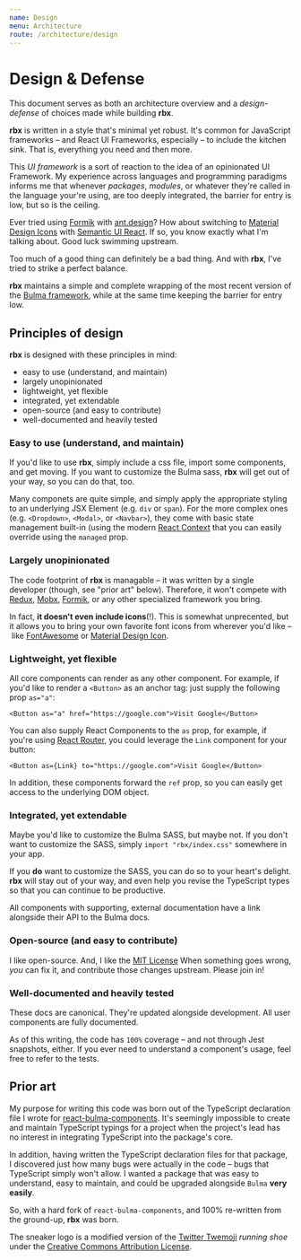 ```yaml
---
name: Design
menu: Architecture
route: /architecture/design
---
```


# Design & Defense

This document serves as both an architecture overview and a _design-defense_ of choices made while building **rbx**.

**rbx** is written in a style that's minimal yet robust.
It's common for JavaScript frameworks – and React UI Frameworks, especially – to include the kitchen sink.
That is, everything you need and then more.

This _UI framework_ is a sort of reaction to the idea of an opinionated UI Framework.
My experience across languages and programming paradigms informs me that whenever _packages_, _modules_, or whatever they're called in the language your're using, are too deeply integrated, the barrier for entry is low, but so is the ceiling.

Ever tried using [Formik](https://github.com/jaredpalmer/formik) with [ant.design](https://ant.design/)?
How about switching to [Material Design Icons](https://materialdesignicons.com) with [Semantic UI React](https://react.semantic-ui.com/).
If so, you know exactly what I'm talking about.
Good luck swimming upstream.

Too much of a good thing can definitely be a bad thing.
And with **rbx**, I've tried to strike a perfect balance.

**rbx** maintains a simple and complete wrapping of the most recent version of the [Bulma framework](https://bulma.io), while at the same time keeping the barrier for entry low.

## Principles of design

**rbx** is designed with these principles in mind:

- easy to use (understand, and maintain)
- largely unopinionated
- lightweight, yet flexible
- integrated, yet extendable
- open-source (and easy to contribute)
- well-documented and heavily tested

### Easy to use (understand, and maintain)

If you'd like to use **rbx**, simply include a css file, import some components, and get moving. If you want to customize the Bulma sass, **rbx** will get out of your way, so you can do that, too.

Many componets are quite simple, and simply apply the appropriate styling to an underlying JSX Element (e.g. `div` or `span`).
For the more complex ones (e.g. `<Dropdown>`, `<Modal>`, or `<Navbar>`), they come with basic state management built-in (using the modern [React Context](https://reactjs.org/docs/context.html) that you can easily override using the `managed` prop.

### Largely unopinionated

The code footprint of **rbx** is managable – it was written by a single developer (though, see "prior art" below).
Therefore, it won't compete with [Redux](https://redux.js.org/), [Mobx](https://mobx.js.org/), [Formik](https://jaredpalmer.com/formik/), or any other specialized framework you bring.

In fact, **it doesn't even include icons**(!).
This is somewhat unprecented, but it allows you to bring your own favorite font icons from wherever you'd like – like [FontAwesome](https://fontawesome.com) or [Material Design Icon](https://materialdesignicons.com).

### Lightweight, yet flexible

All core components can render as any other component.
For example, if you'd like to render a `<Button>` as an anchor tag: just supply the following prop `as="a"`:

`<Button as="a" href="https://google.com">Visit Google</Button>`

You can also supply React Components to the `as` prop, for example, if you're using [React Router](https://reacttraining.com/react-router/), you could leverage the `Link` component for your button:

`<Button as={Link} to="https://google.com">Visit Google</Button>`

In addition, these components forward the `ref` prop, so you can easily get access to the underlying DOM object.

### Integrated, yet extendable

Maybe you'd like to customize the Bulma SASS, but maybe not.
If you don't want to customize the SASS, simply `import "rbx/index.css"` somewhere in your app.

If you **do** want to customize the SASS, you can do so to your heart's delight. **rbx** will stay out of your way, and even help you revise the TypeScript types so that you can continue to be productive.

All components with supporting, external documentation have a link alongside their API to the Bulma docs.

### Open-source (and easy to contribute)

I like open-source.
And, I like the [MIT License](https://opensource.org/licenses/MIT)
When something goes wrong, _you_ can fix it, and contribute those changes upstream.
Please join in!

### Well-documented and heavily tested

These docs are canonical.
They're updated alongside development.
All user components are fully documented.

As of this writing, the code has `100%` coverage – and not through Jest snapshots, either.
If you ever need to understand a component's usage, feel free to refer to the tests.

## Prior art

My purpose for writing this code was born out of the TypeScript declaration file I wrote for [react-bulma-components](https://github.com/couds/react-bulma-components).
It's seemingly impossible to create and maintain TypeScript typings for a project when the project's lead has no interest in integrating TypeScript into the package's core.

In addition, having written the TypeScript declaration files for that package, I discovered just how many bugs were actually in the code – bugs that TypeScript simply won't allow.
I wanted a package that was easy to understand, easy to maintain, and could be upgraded alongside `Bulma` **very easily**.

So, with a hard fork of `react-bulma-components`, and 100% re-written from the ground-up, **rbx** was born.

The sneaker logo is a modified version of the [Twitter Twemoji](https://github.com/twitter/twemoji) _running shoe_ under the [Creative Commons Attribution License](https://creativecommons.org/licenses/by/4.0/).
